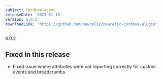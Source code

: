 ```yaml
---
subject: Cordova agent
releaseDate: '2023-01-19'
version: 6.0.2
downloadLink: 'https://github.com/newrelic/newrelic-cordova-plugin'
---
```


6.0.2

## Fixed in this release

* Fixed issue where attributes were not reporting correctly for custom events and breadcrumbs.
